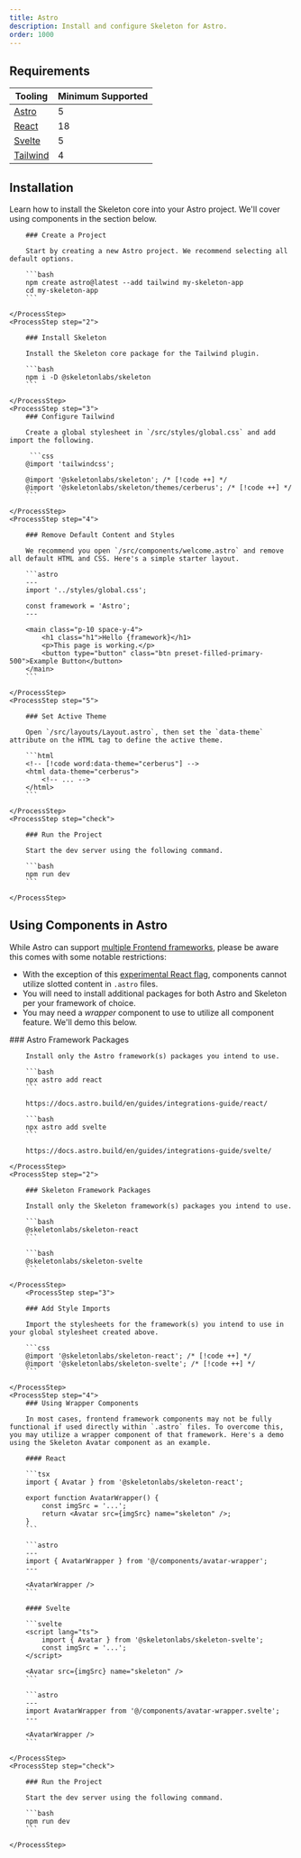 ```yaml
---
title: Astro
description: Install and configure Skeleton for Astro.
order: 1000
---
```



## Requirements

| Tooling                              | Minimum Supported |
| ------------------------------------ | ----------------- |
| [Astro](https://vite.dev/)           | 5                 |
| [React](https://react.dev/)          | 18                |
| [Svelte](https://svelte.dev/)        | 5                 |
| [Tailwind](https://tailwindcss.com/) | 4                 |

## Installation

Learn how to install the Skeleton core into your Astro project. We'll cover using components in the section below.

<Process>
    <ProcessStep step="1">

        ### Create a Project

        Start by creating a new Astro project. We recommend selecting all default options.

        ```bash
        npm create astro@latest --add tailwind my-skeleton-app
    	cd my-skeleton-app
        ```

    </ProcessStep>
    <ProcessStep step="2">

        ### Install Skeleton

        Install the Skeleton core package for the Tailwind plugin.

        ```bash
        npm i -D @skeletonlabs/skeleton
        ```

    </ProcessStep>
    <ProcessStep step="3">
        ### Configure Tailwind

      	Create a global stylesheet in `/src/styles/global.css` and add import the following.

         ```css
        @import 'tailwindcss';

        @import '@skeletonlabs/skeleton'; /* [!code ++] */
        @import '@skeletonlabs/skeleton/themes/cerberus'; /* [!code ++] */
        ```

    </ProcessStep>
    <ProcessStep step="4">

        ### Remove Default Content and Styles

        We recommend you open `/src/components/welcome.astro` and remove all default HTML and CSS. Here's a simple starter layout.

        ```astro
        ---
        import '../styles/global.css';

    	const framework = 'Astro';
    	---

    	<main class="p-10 space-y-4">
    		<h1 class="h1">Hello {framework}</h1>
    		<p>This page is working.</p>
    		<button type="button" class="btn preset-filled-primary-500">Example Button</button>
    	</main>
    	```

    </ProcessStep>
    <ProcessStep step="5">

        ### Set Active Theme

        Open `/src/layouts/Layout.astro`, then set the `data-theme` attribute on the HTML tag to define the active theme.

        ```html
        <!-- [!code word:data-theme="cerberus"] -->
        <html data-theme="cerberus">
            <!-- ... -->
        </html>
        ```

    </ProcessStep>
    <ProcessStep step="check">

        ### Run the Project

        Start the dev server using the following command.

    	```bash
    	npm run dev
        ```

    </ProcessStep>

</Process>

## Using Components in Astro

While Astro can support [multiple Frontend frameworks](https://docs.astro.build/en/guides/integrations-guide/), please be aware this comes with some notable restrictions:

- With the exception of this [experimental React flag](https://docs.astro.build/en/guides/integrations-guide/react/#children-parsing), components cannot utilize slotted content in `.astro` files.
- You will need to install additional packages for both Astro and Skeleton per your framework of choice.
- You may need a _wrapper_ component to use to utilize all component feature. We'll demo this below.

<Process>
	<ProcessStep step="1">
        ### Astro Framework Packages

        Install only the Astro framework(s) packages you intend to use.

        ```bash
        npx astro add react
        ```

    	https://docs.astro.build/en/guides/integrations-guide/react/

        ```bash
    	npx astro add svelte
        ```

    	https://docs.astro.build/en/guides/integrations-guide/svelte/

    </ProcessStep>
    <ProcessStep step="2">

        ### Skeleton Framework Packages

        Install only the Skeleton framework(s) packages you intend to use.

        ```bash
       	@skeletonlabs/skeleton-react
        ```

        ```bash
    	@skeletonlabs/skeleton-svelte
        ```

    </ProcessStep>
    	<ProcessStep step="3">

        ### Add Style Imports

        Import the stylesheets for the framework(s) you intend to use in your global stylesheet created above.

        ```css
        @import '@skeletonlabs/skeleton-react'; /* [!code ++] */
        @import '@skeletonlabs/skeleton-svelte'; /* [!code ++] */
        ```

    </ProcessStep>
    <ProcessStep step="4">
        ### Using Wrapper Components

        In most cases, frontend framework components may not be fully functional if used directly within `.astro` files. To overcome this, you may utilize a wrapper component of that framework. Here's a demo using the Skeleton Avatar component as an example.

        #### React

    	```tsx
    	import { Avatar } from '@skeletonlabs/skeleton-react';

    	export function AvatarWrapper() {
    		const imgSrc = '...';
    		return <Avatar src={imgSrc} name="skeleton" />;
    	}
    	```

    	```astro
    	---
    	import { AvatarWrapper } from '@/components/avatar-wrapper';
    	---

    	<AvatarWrapper />
    	```

    	#### Svelte

    	```svelte
    	<script lang="ts">
    	    import { Avatar } from '@skeletonlabs/skeleton-svelte';
    	    const imgSrc = '...';
    	</script>

    	<Avatar src={imgSrc} name="skeleton" />
    	```

    	```astro
    	---
    	import AvatarWrapper from '@/components/avatar-wrapper.svelte';
    	---

    	<AvatarWrapper />
    	```

    </ProcessStep>
    <ProcessStep step="check">

        ### Run the Project

        Start the dev server using the following command.

    	```bash
    	npm run dev
        ```

    </ProcessStep>

</Process>
